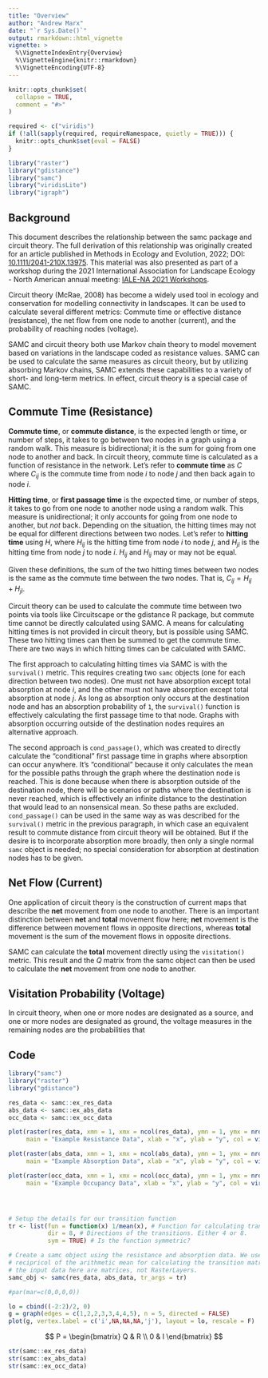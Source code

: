 ```yaml
---
title: "Overview"
author: "Andrew Marx"
date: "`r Sys.Date()`"
output: rmarkdown::html_vignette
vignette: >
  %\VignetteIndexEntry{Overview}
  %\VignetteEngine{knitr::rmarkdown}
  %\VignetteEncoding{UTF-8}
---
```


```r
knitr::opts_chunk$set(
  collapse = TRUE,
  comment = "#>"
)

required <- c("viridis")
if (!all(sapply(required, requireNamespace, quietly = TRUE))) {
  knitr::opts_chunk$set(eval = FALSE)
}

library("raster")
library("gdistance")
library("samc")
library("viridisLite")
library("igraph")
```

## Background

This document describes the relationship between the samc package and circuit theory. The full derivation of this relationship was originally created for an article published in Methods in Ecology and Evolution, 2022; DOI: [10.1111/2041-210X.13975](https://doi.org/10.1111/2041-210X.13975). This material was also presented as part of a workshop during the 2021 International Association for Landscape Ecology - North American annual meeting: [IALE-NA 2021 Workshops](https://www.ialena.org/workshops-2021.html).

Circuit theory (McRae, 2008) has become a widely used tool in ecology and conservation for modelling connectivity in landscapes. It can be used to calculate several different metrics: Commute time or effective distance (resistance), the net flow from one node to another (current), and the probability of reaching nodes (voltage).

SAMC and circuit theory both use Markov chain theory to model movement based on variations in the landscape coded as resistance values. SAMC can be used to calculate the same measures as circuit theory, but by utilizing absorbing Markov chains, SAMC extends these capabilities to a variety of short- and long-term metrics. In effect, circuit theory is a special case of SAMC.


## Commute Time (Resistance)

**Commute time**, or **commute distance**, is the expected length or time, or number of steps, it takes to go between two nodes in a graph using a random walk. This measure is bidirectional; it is the sum for going from one node to another and back. In circuit theory, commute time is calculated as a function of resistance in the network. Let's refer to **commute time** as $C$ where $C_{ij}$ is the commute time from node $i$ to node $j$ and then back again to node $i$.

**Hitting time**, or **first passage time** is the expected time, or number of steps, it takes to go from one node to another node using a random walk. This measure is unidirectional; it only accounts for going from one node to another, but *not* back. Depending on the situation, the hitting times may not be equal for different directions between two nodes. Let's refer to **hitting time** using $H$, where $H_{ij}$ is the hitting time from node $i$ to node $j$, and $H_{ji}$ is the hitting time from node $j$ to node $i$. $H_{ij}$ and $H_{ij}$ may or may not be equal.

Given these definitions, the sum of the two hitting times between two nodes is the same as the commute time between the two nodes. That is, $C_{ij}=H_{ij}+H_{ji}$.

Circuit theory can be used to calculate the commute time between two points via tools like Circuitscape or the gdistance R package, but commute time cannot be directly calculated using SAMC. A means for calculating hitting times is not provided in circuit theory, but is possible using SAMC. These two hitting times can then be summed to get the commute time. There are two ways in which hitting times can be calculated with SAMC.

The first approach to calculating hitting times via SAMC is with the `survival()` metric. This requires creating two `samc` objects (one for each direction between two nodes). One must not have absorption except total absorption at node $i$, and the other must not have absorption except total absorption at node $j$. As long as absorption only occurs at the destination node and has an absorption probability of `1`, the `survival()` function is effectively calculating the first passage time to that node. Graphs with absorption occurring outside of the destination nodes requires an alternative approach. 

The second approach is `cond_passage()`, which was created to directly calculate the "conditional" first passage time in graphs where absorption can occur anywhere. It's "conditional" because it only calculates the mean for the possible paths through the graph where the destination node is reached. This is done because when there is absorption outside of the destination node, there will be scenarios or paths where the destination is never reached, which is effectively an infinite distance to the destination that would lead to an nonsensical mean. So these paths are excluded. `cond_passage()` can be used in the same way as was described for the `survival()` metric in the previous paragraph, in which case an equivalent result to commute distance from circuit theory will be obtained. But if the desire is to incorporate absorption more broadly, then only a single normal `samc` object is needed; no special consideration for absorption at destination nodes has to be given.


## Net Flow (Current)

One application of circuit theory is the construction of current maps that describe the **net** movement from one node to another. There is an important distinction between **net** and **total** movement flow here; **net** movement is the difference between movement flows in opposite directions, whereas **total** movement is the sum of the movement flows in opposite directions.

SAMC can calculate the **total** movement directly using the `visitation()` metric. This result and the $Q$ matrix from the samc object can then be used to calculate the **net** movement from one node to another.


## Visitation Probability (Voltage)

In circuit theory, when one or more nodes are designated as a source, and one or more nodes are designated as ground, the voltage measures in the remaining nodes are the probabilities that 


## Code

```r
library("samc")
library("raster")
library("gdistance")

res_data <- samc::ex_res_data
abs_data <- samc::ex_abs_data
occ_data <- samc::ex_occ_data

plot(raster(res_data, xmn = 1, xmx = ncol(res_data), ymn = 1, ymx = nrow(res_data)),
     main = "Example Resistance Data", xlab = "x", ylab = "y", col = viridis(256))

plot(raster(abs_data, xmn = 1, xmx = ncol(abs_data), ymn = 1, ymx = nrow(abs_data)),
     main = "Example Absorption Data", xlab = "x", ylab = "y", col = viridis(256))

plot(raster(occ_data, xmn = 1, xmx = ncol(occ_data), ymn = 1, ymx = nrow(occ_data)),
     main = "Example Occupancy Data", xlab = "x", ylab = "y", col = viridis(256))




# Setup the details for our transition function
tr <- list(fun = function(x) 1/mean(x), # Function for calculating transition probabilities
           dir = 8, # Directions of the transitions. Either 4 or 8.
           sym = TRUE) # Is the function symmetric?

# Create a samc object using the resistance and absorption data. We use the
# recipricol of the arithmetic mean for calculating the transition matrix. Note,
# the input data here are matrices, not RasterLayers.
samc_obj <- samc(res_data, abs_data, tr_args = tr)
```


```r
#par(mar=c(0,0,0,0))

lo = cbind((-2:2)/2, 0)
g = graph(edges = c(1,2,2,3,3,4,4,5), n = 5, directed = FALSE)
plot(g, vertex.label = c('i',NA,NA,NA,'j'), layout = lo, rescale = F)
```



$$
P =
\begin{bmatrix}
Q & R \\
0 & I
\end{bmatrix}
$$

```r
str(samc::ex_res_data)
str(samc::ex_abs_data)
str(samc::ex_occ_data)


```
